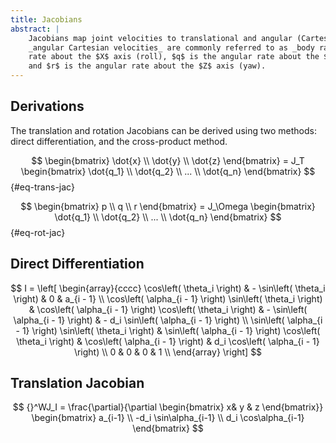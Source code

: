 ```yaml
---
title: Jacobians
abstract: |
    Jacobians map joint velocities to translational and angular (Cartesian) velocities. The 
    _angular Cartesian velocities_ are commonly referred to as _body rates_: $p$ is the angular
    rate about the $X$ axis (roll), $q$ is the angular rate about the $Y$ axis (pitch), 
    and $r$ is the angular rate about the $Z$ axis (yaw).
---
```


## Derivations

The translation and rotation Jacobians can be derived using two methods: direct differentiation,
and the cross-product method.

$$
\begin{bmatrix} \dot{x} \\ \dot{y} \\ \dot{z} \end{bmatrix} = J_T \begin{bmatrix} \dot{q_1} \\ \dot{q_2} \\ ... \\ \dot{q_n} \end{bmatrix}
$$ {#eq-trans-jac}

$$
\begin{bmatrix} p \\ q \\ r \end{bmatrix} = J_\Omega \begin{bmatrix} \dot{q_1} \\ \dot{q_2} \\ ... \\ \dot{q_n} \end{bmatrix}
$$ {#eq-rot-jac}

## Direct Differentiation

$$ 
I = \left[
\begin{array}{cccc}
\cos\left( \theta_i \right) &  - \sin\left( \theta_i \right) & 0 & a_{i - 1} \\
\cos\left( \alpha_{i - 1} \right) \sin\left( \theta_i \right) & \cos\left( \alpha_{i - 1} \right) \cos\left( \theta_i \right) &  - \sin\left( \alpha_{i - 1} \right) &  - d_i \sin\left( \alpha_{i - 1} \right) \\
\sin\left( \alpha_{i - 1} \right) \sin\left( \theta_i \right) & \sin\left( \alpha_{i - 1} \right) \cos\left( \theta_i \right) & \cos\left( \alpha_{i - 1} \right) & d_i \cos\left( \alpha_{i - 1} \right) \\
0 & 0 & 0 & 1 \\
\end{array}
\right]
$$

## Translation Jacobian

$$
{}^WJ_I = \frac{\partial}{\partial \begin{bmatrix} x& y & z \end{bmatrix}} \begin{bmatrix} a_{i-1} \\ -d_i \sin\alpha_{i-1} \\ d_i \cos\alpha_{i-1} \end{bmatrix}
$$